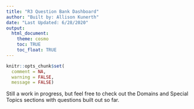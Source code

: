 ```yaml
---
title: "R3 Question Bank Dashboard"
author: "Built by: Allison Kunerth"
date: "Last Updated: 6/28/2020"
output: 
  html_document:
    theme: cosmo
    toc: TRUE
    toc_float: TRUE
---
```

```r
knitr::opts_chunk$set(
  comment = NA,
  warning = FALSE,
  message = FALSE)
```




Still a work in progress, but feel free to check out the Domains and Special Topics sections with questions built out so far. 


